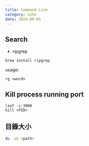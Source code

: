 ```yaml
---
title: Command Line
category: note
date: 2024-09-05
---
```


## Search

- ripgrep

`brew install ripgrep`

usage:

```
rg <word>
```


## Kill process running port

```
lsof -i:3000
kill <PID>
```

## 目錄大小
```sh
du -sh <path>
```

